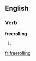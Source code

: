 ==English==

===Verb===
'''freerolling'''

# {{present participle of|[[freeroll]]}}

[[fr:freerolling]]